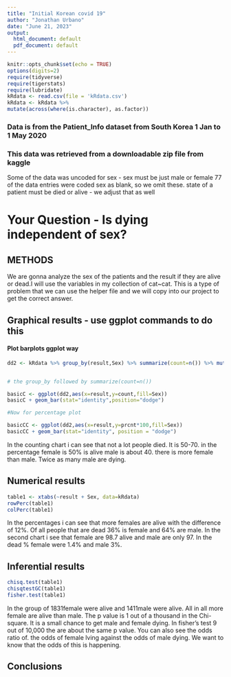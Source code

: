 ```yaml
---
title: "Initial Korean covid 19"
author: "Jonathan Urbano"
date: "June 21, 2023"
output:
  html_document: default
  pdf_document: default
---
```


```r
knitr::opts_chunk$set(echo = TRUE)
options(digits=2)
require(tidyverse)
require(tigerstats)
require(lubridate)
kRdata <- read.csv(file = 'kRdata.csv')
kRdata <- kRdata %>%
mutate(across(where(is.character), as.factor))

```
### Data is from the Patient_Info dataset from South Korea 1 Jan to 1 May 2020
### This data was retrieved from a downloadable zip file from kaggle

Some of the data was uncoded for sex - sex must be just male or female
77 of the data entries were coded sex  as blank, so we omit these.
state of a patient must be died or alive - we adjust that as well   
  
# Your Question - Is dying independent of sex?

## METHODS

We are gonna analyze the sex of the patients and the result if they are alive or dead.I will use the variables in my collection of cat~cat. This is a type of problem that we can use the helper file and we will copy into our project to get the correct answer.





## Graphical results - use ggplot commands to do this  


#### Plot barplots ggplot way

```r
dd2 <- kRdata %>% group_by(result,Sex) %>% summarize(count=n()) %>% mutate(prcnt=count/sum(count))


# the group_by followed by summarize(count=n())

basicC <- ggplot(dd2,aes(x=result,y=count,fill=Sex))
basicC + geom_bar(stat="identity",position="dodge")

#Now for percentage plot

basicCC <- ggplot(dd2,aes(x=result,y=prcnt*100,fill=Sex)) 
basicCC + geom_bar(stat="identity", position = "dodge")
```

In the counting chart i can see that not a lot people died. It is 50-70. in the percentage female is 50% is alive male is about 40. there is more female than male. Twice as many male are dying.

  





  
## Numerical results

```r
table1 <- xtabs(~result + Sex, data=kRdata)
rowPerc(table1)
colPerc(table1)
```

In the percentages i can see that more females are alive with the difference of 12%. Of all people that are dead 36% is female and 64% are male. In the second chart i see that female are 98.7 alive and male are only 97. In the dead % female were 1.4% and male 3%.

## Inferential results 

```r
chisq.test(table1)
chisqtestGC(table1)
fisher.test(table1)
```

In the group of 1831female were alive and 1411male were alive. All in all more female are alive than male. The p value is 1 out of a thousand in the Chi-square. It is a small chance to get male and female dying. In fisher's test 9 out of 10,000 the are about the same p value. You can also see the odds ratio of. the odds of female lving against the odds of male dying. We want to know that the odds of this is happening.


## Conclusions

